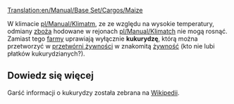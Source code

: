 [[Translation:en/Manual/Base Set/Cargos/Maize]]

{{pl/Ładunek|name=Kukurydza
|image=Grain.png
|produced=[[pl/Manual/Base Set/Industries/Farma|Farma]]
|accepted=[[pl/Manual/Base Set/Industries/Przetwórnia żywności|Przetwórnia żywności]]
}}

W klimacie [[pl/Manual/Klimat]]m, ze ze względu na wysokie temperatury, odmiany [[pl/Manual/Base Set/Cargos/Zboże|zboża]] hodowane w rejonach [[pl/Manual/Klimat]]ch  nie mogą rosnąć. Zamiast tego [[pl/Manual/Base Set/Industries/Farma|farmy]] uprawiają wyłącznie '''kukurydzę''', którą można przetworzyć w [[pl/Manual/Base Set/Industries/Przetwórnia żywności|przetwórni żywności]] w znakomitą [[pl/Manual/Base Set/Cargos/Żywność|żywność]] (kto nie lubi płatków kukurydzianych?).

==Dowiedz się więcej==
Garść informacji o kukurydzy została zebrana na [https://pl.wikipedia.org/wiki/Kukurydza_zwyczajna Wikipedii].

{{pl/Navbox Ładunek}}